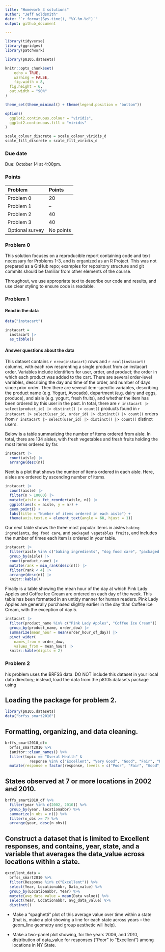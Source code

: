 ```yaml
---
title: "Homework 3 solutions"
author: "Jeff Goldsmith"
date: '`r format(Sys.time(), "%Y-%m-%d")`'
output: github_document

---
```


```r
library(tidyverse)
library(ggridges)
library(patchwork)

library(p8105.datasets)

knitr::opts_chunk$set(
	echo = TRUE,
	warning = FALSE,
	fig.width = 8, 
  fig.height = 6,
  out.width = "90%"
)

theme_set(theme_minimal() + theme(legend.position = "bottom"))

options(
  ggplot2.continuous.colour = "viridis",
  ggplot2.continuous.fill = "viridis"
)

scale_colour_discrete = scale_colour_viridis_d
scale_fill_discrete = scale_fill_viridis_d
```

### Due date

Due: October 14 at 4:00pm. 

### Points

| Problem         | Points    |
|:--------------- |:--------- |
| Problem 0       | 20        |
| Problem 1       | --        |
| Problem 2       | 40        |
| Problem 3       | 40        |
| Optional survey | No points |


### Problem 0

This solution focuses on a reproducible report containing code and text necessary for Problems 1-3, and is organized as an R Project. This was not prepared as a GitHub repo; examples for repository structure and git commits should be familiar from other elements of the course.

Throughout, we use appropriate text to describe our code and results, and use clear styling to ensure code is readable. 

### Problem 1

#### Read in the data

```r
data("instacart")

instacart = 
  instacart |> 
  as_tibble()
```

#### Answer questions about the data

This dataset contains `r nrow(instacart)` rows and `r ncol(instacart)` columns, with each row resprenting a single product from an instacart order. Variables include identifiers for user, order, and product; the order in which each product was added to the cart. There are several order-level variables, describing the day and time of the order, and number of days since prior order. Then there are several item-specific variables, describing the product name (e.g. Yogurt, Avocado), department (e.g. dairy and eggs, produce), and aisle (e.g. yogurt, fresh fruits), and whether the item has been ordered by this user in the past. In total, there are `r instacart |> select(product_id) |> distinct() |> count()` products found in `r instacart |> select(user_id, order_id) |> distinct() |> count()` orders from `r instacart |> select(user_id) |> distinct() |> count()` distinct users.

Below is a table summarizing the number of items ordered from aisle. In total, there are 134 aisles, with fresh vegetables and fresh fruits holding the most items ordered by far.

```r
instacart |> 
  count(aisle) |> 
  arrange(desc(n))
```

Next is a plot that shows the number of items ordered in each aisle. Here, aisles are ordered by ascending number of items.

```r
instacart |> 
  count(aisle) |> 
  filter(n > 10000) |> 
  mutate(aisle = fct_reorder(aisle, n)) |> 
  ggplot(aes(x = aisle, y = n)) + 
  geom_point() + 
  labs(title = "Number of items ordered in each aisle") +
  theme(axis.text.x = element_text(angle = 60, hjust = 1))

```

Our next table shows the three most popular items in aisles `baking ingredients`, `dog food care`, and `packaged vegetables fruits`, and includes the number of times each item is ordered in your table.

```r
instacart |> 
  filter(aisle %in% c("baking ingredients", "dog food care", "packaged vegetables fruits")) |>
  group_by(aisle) |> 
  count(product_name) |> 
  mutate(rank = min_rank(desc(n))) |> 
  filter(rank < 4) |> 
  arrange(desc(n)) |>
  knitr::kable()
```

Finally is a table showing the mean hour of the day at which Pink Lady Apples and Coffee Ice Cream are ordered on each day of the week. This table has been formatted in an untidy manner for human readers. Pink Lady Apples are generally purchased slightly earlier in the day than Coffee Ice Cream, with the exception of day 5.

```r
instacart |>
  filter(product_name %in% c("Pink Lady Apples", "Coffee Ice Cream")) |>
  group_by(product_name, order_dow) |>
  summarize(mean_hour = mean(order_hour_of_day)) |>
  pivot_wider(
    names_from = order_dow, 
    values_from = mean_hour) |>
  knitr::kable(digits = 2)
```

### Problem 2


his problem uses the BRFSS data. DO NOT include this dataset in your local data directory; instead, load the data from the p8105.datasets package using


## Loading the package for problem 2.
```r
library(p8105.datasets)
data("brfss_smart2010")
```


## Formatting, organizing, and data cleaning.
```r
brffs_smart2010_df=
  brfss_smart2010 %>%
  janitor::clean_names() %>%
  filter(topic == "Overal Health" &
           response %in% c("Excellent", "Very Good", "Good", "Fair", "Poor")) %>%
  mutate(response = factor(response, levels = c("Poor", "Fair", "Good", "Very Good", "Excellent"), ordered = TRUE))
```


## States observed at 7 or more locations in 2002 and 2010.
```r
brffs_smart2010_df %>%
  filter(year %in% c(2002, 2010)) %>% 
  group_by(year, locationabbr) %>%
  summarize(n_obs = n()) %>%
  filter(n_obs >= 7) %>%
  arrange(year, desc(n_obs))
```


## Construct a dataset that is limited to Excellent responses, and contains, year, state, and a variable that averages the data_value across locations within a state.
```r
excellent_data =
  brfss_smart2010 %>%
  filter(Response %in% c("Excellent")) %>%
  select(Year, Locationabbr, Data_value) %>%
  group_by(Locationabbr, Year) %>%
  mutate(avg_data_value = mean(Data_value)) %>%
  select(Year, Locationabbr, avg_data_value) %>%
  distinct()
```





* Make a “spaghetti” plot of this average value over time within a state (that is, make a plot showing a line for each state across years – the geom_line geometry and group aesthetic will help).


* Make a two-panel plot showing, for the years 2006, and 2010, distribution of data_value for responses (“Poor” to “Excellent”) among locations in NY State.

